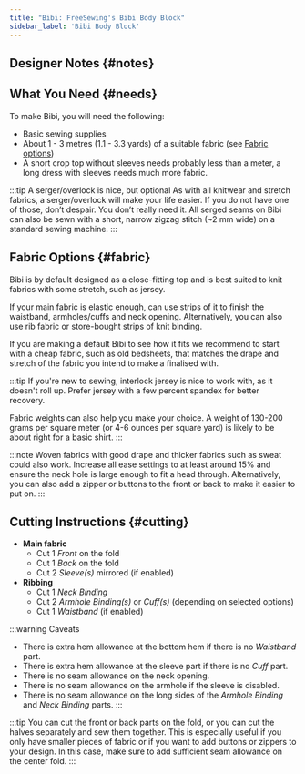 ```yaml
---
title: "Bibi: FreeSewing's Bibi Body Block"
sidebar_label: 'Bibi Body Block'
---
```



<DocusaurusDoc>
  <DesignInfo design="bibi" noDocsLink />
</DocusaurusDoc>

## Designer Notes {#notes}

<Notes />

## What You Need {#needs}

To make Bibi, you will need the following:

- Basic sewing supplies
- About 1 - 3 metres (1.1 - 3.3 yards) of a suitable fabric (see [Fabric
  options](#fabric))
- A short crop top without sleeves needs probably less than a meter, a long
  dress with sleeves needs much more fabric.

:::tip A serger/overlock is nice, but optional
As with all knitwear and stretch fabrics, a serger/overlock will make your life
easier. If you do not have one of those, don’t despair. You don’t really need
it. All serged seams on Bibi can also be sewn with a short, narrow zigzag
stitch (~2 mm wide) on a standard sewing machine.
:::

## Fabric Options {#fabric}

Bibi is by default designed as a close-fitting top and is best suited to knit
fabrics with some stretch, such as jersey.

If your main fabric is elastic enough, can use strips of it to finish the
waistband, armholes/cuffs and neck opening. Alternatively, you can also use
rib fabric or store-bought strips of knit binding.

If you are making a default Bibi to see how it fits we recommend to start with
a cheap fabric, such as old bedsheets, that matches the drape and stretch of
the fabric you intend to make a finalised with.

:::tip
If you're new to sewing, interlock jersey is nice to work with, as it doesn't
roll up. Prefer jersey with a few percent spandex for better recovery.

Fabric weights can also help you make your choice. A weight of 130-200 grams
per square meter (or 4-6 ounces per square yard) is likely to be about right
for a basic shirt.
:::

:::note
Woven fabrics with good drape and thicker fabrics such as sweat could also
work. Increase all ease settings to at least around 15% and ensure the neck
hole is large enough to fit a head through. Alternatively, you can also add a
zipper or buttons to the front or back to make it easier to put on.
:::

## Cutting Instructions {#cutting}

- **Main fabric**
  - Cut 1 _Front_ on the fold
  - Cut 1 _Back_ on the fold
  - Cut 2 _Sleeve(s)_ mirrored (if enabled)
- **Ribbing**
  - Cut 1 _Neck Binding_
  - Cut 2 _Armhole Binding(s)_ or _Cuff(s)_ (depending on selected options)
  - Cut 1 _Waistband_ (if enabled)

:::warning Caveats

- There is extra hem allowance at the bottom hem if there is no _Waistband_
  part.
- There is extra hem allowance at the sleeve part if there is no _Cuff_ part.
- There is no seam allowance on the neck opening.
- There is no seam allowance on the armhole if the sleeve is disabled.
- There is no seam allowance on the long sides of the _Armhole Binding_ and
  _Neck Binding_ parts.
  :::

:::tip
You can cut the front or back parts on the fold, or you can cut the halves
separately and sew them together. This is especially useful if you only have
smaller pieces of fabric or if you want to add buttons or zippers to your
design. In this case, make sure to add sufficient seam allowance on the center
fold.
:::
